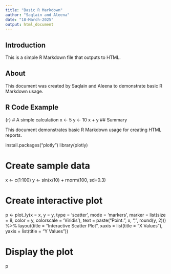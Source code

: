 ```yaml
---
title: "Basic R Markdown"
author: "Saqlain and Aleena"
date: "18-March-2025"
output: html_document
---
```


## Introduction

This is a simple R Markdown file that outputs to HTML.

## About

This document was created by Saqlain and Aleena to demonstrate basic R Markdown usage.

## R Code Example
{r}
# A simple calculation
x <- 5
y <- 10
x + y
## Summary

This document demonstrates basic R Markdown usage for creating HTML reports.



install.packages("plotly")
library(plotly)

# Create sample data
x <- c(1:100)
y <- sin(x/10) + rnorm(100, sd=0.3)

# Create interactive plot
p <- plot_ly(x = x, y = y, type = 'scatter', mode = 'markers',
             marker = list(size = 8, color = y, colorscale = 'Viridis'),
             text = paste("Point:", x, ",", round(y, 2))) %>%
  layout(title = "Interactive Scatter Plot",
         xaxis = list(title = "X Values"),
         yaxis = list(title = "Y Values"))

# Display the plot
p